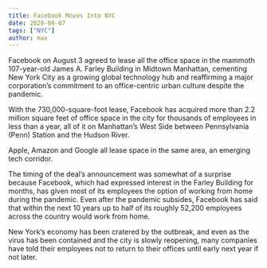 ```yaml
---
title: Facebook Moves Into NYC
date: 2020-08-07
tags: ["NYC"]
author: max
---
```


Facebook on August 3 agreed to lease all the office space in the mammoth 107-year-old James A. Farley Building in Midtown Manhattan, cementing New York City as a growing global technology hub and reaffirming a major corporation’s commitment to an office-centric urban culture despite the pandemic.

With the 730,000-square-foot lease, Facebook has acquired more than 2.2 million square feet of office space in the city for thousands of employees in less than a year, all of it on Manhattan’s West Side between Pennsylvania (Penn) Station and the Hudson River.

Apple, Amazon and Google all lease space in the same area,  an emerging tech corridor.

The timing of the deal’s announcement was somewhat of a surprise because Facebook, which had expressed interest in the Farley Building for months, has given most of its employees the option of working from home during the pandemic. Even after the pandemic subsides, Facebook has said that within the next 10 years up to half of its roughly 52,200 employees across the country would work from home.

New York’s economy has been cratered by the outbreak, and even as the virus has been contained and the city is slowly reopening, many companies have told their employees not to return to their offices until early next year if not later.
